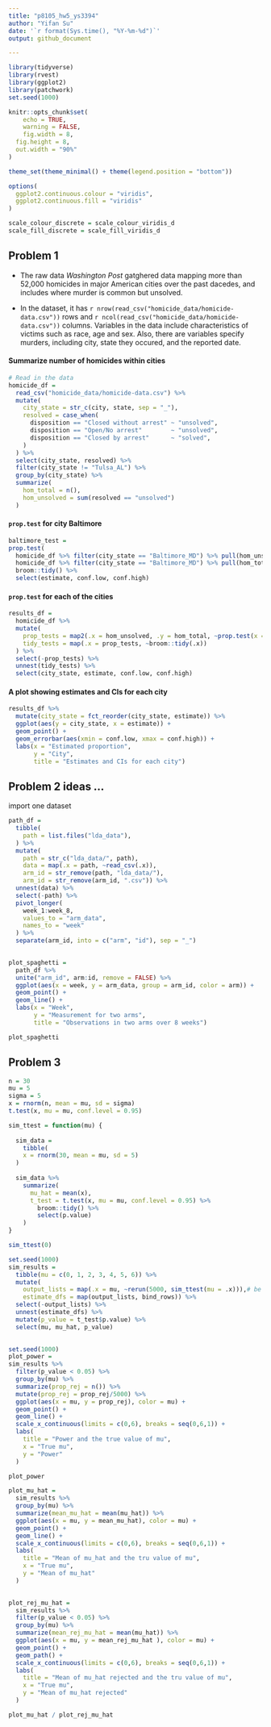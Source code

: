 ```yaml
---
title: "p8105_hw5_ys3394"
author: "Yifan Su"
date: '`r format(Sys.time(), "%Y-%m-%d")`'
output: github_document

---
```


```r
library(tidyverse)
library(rvest)
library(ggplot2)
library(patchwork)
set.seed(1000)

knitr::opts_chunk$set(
	echo = TRUE,
	warning = FALSE,
	fig.width = 8, 
  fig.height = 8,
  out.width = "90%"
)

theme_set(theme_minimal() + theme(legend.position = "bottom"))

options(
  ggplot2.continuous.colour = "viridis",
  ggplot2.continuous.fill = "viridis"
)

scale_colour_discrete = scale_colour_viridis_d
scale_fill_discrete = scale_fill_viridis_d
```

## Problem 1

* The raw data _Washington Post_ gatghered data mapping more than 52,000 homicides in major American cities over the past dacedes, and includes where murder is common but unsolved. 

* In the dataset, it has `r nrow(read_csv("homicide_data/homicide-data.csv"))` rows and `r ncol(read_csv("homicide_data/homicide-data.csv"))` columns. Variables in the data include characteristics of victims such as race, age and sex. Also, there are variables specify murders, including city, state they occured, and the reported date.

#### Summarize number of homicides within cities

```r
# Read in the data
homicide_df = 
  read_csv("homicide_data/homicide-data.csv") %>% 
  mutate(
    city_state = str_c(city, state, sep = "_"),
    resolved = case_when(
      disposition == "Closed without arrest" ~ "unsolved",
      disposition == "Open/No arrest"        ~ "unsolved",
      disposition == "Closed by arrest"      ~ "solved",
    )
  ) %>% 
  select(city_state, resolved) %>% 
  filter(city_state != "Tulsa_AL") %>% 
  group_by(city_state) %>% 
  summarize(
    hom_total = n(),
    hom_unsolved = sum(resolved == "unsolved")
  )
```

#### `prop.test` for city Baltimore

```r
baltimore_test =
prop.test(
  homicide_df %>% filter(city_state == "Baltimore_MD") %>% pull(hom_unsolved), 
  homicide_df %>% filter(city_state == "Baltimore_MD") %>% pull(hom_total)) %>%
  broom::tidy() %>% 
  select(estimate, conf.low, conf.high)
```

#### `prop.test` for each of the cities

```r
results_df = 
  homicide_df %>% 
  mutate(
    prop_tests = map2(.x = hom_unsolved, .y = hom_total, ~prop.test(x = .x, n = .y)),
    tidy_tests = map(.x = prop_tests, ~broom::tidy(.x))
  ) %>% 
  select(-prop_tests) %>% 
  unnest(tidy_tests) %>% 
  select(city_state, estimate, conf.low, conf.high)
```

#### A plot showing estimates and CIs for each city

```r
results_df %>% 
  mutate(city_state = fct_reorder(city_state, estimate)) %>% 
  ggplot(aes(y = city_state, x = estimate)) +
  geom_point() + 
  geom_errorbar(aes(xmin = conf.low, xmax = conf.high)) +
  labs(x = "Estimated proportion",
       y = "City",
       title = "Estimates and CIs for each city")
```


## Problem 2 ideas ...


import one dataset 

```r
path_df = 
  tibble(
    path = list.files("lda_data"),
  ) %>% 
  mutate(
    path = str_c("lda_data/", path),
    data = map(.x = path, ~read_csv(.x)),
    arm_id = str_remove(path, "lda_data/"),
    arm_id = str_remove(arm_id, ".csv")) %>% 
  unnest(data) %>% 
  select(-path) %>% 
  pivot_longer(
    week_1:week_8,
    values_to = "arm_data",
    names_to = "week"
  ) %>% 
  separate(arm_id, into = c("arm", "id"), sep = "_")
  
```



```r
plot_spaghetti =
  path_df %>% 
  unite("arm_id", arm:id, remove = FALSE) %>% 
  ggplot(aes(x = week, y = arm_data, group = arm_id, color = arm)) +
  geom_point() +
  geom_line() +
  labs(x = "Week",
       y = "Measurement for two arms",
       title = "Observations in two arms over 8 weeks")

plot_spaghetti
```


## Problem 3

```r
n = 30
mu = 5
sigma = 5
x = rnorm(n, mean = mu, sd = sigma)
t.test(x, mu = mu, conf.level = 0.95)
```


```r
sim_ttest = function(mu) {
  
  sim_data = 
    tibble(
    x = rnorm(30, mean = mu, sd = 5)
  )
  
  sim_data %>% 
    summarize(
      mu_hat = mean(x),
      t_test = t.test(x, mu = mu, conf.level = 0.95) %>% 
        broom::tidy() %>% 
        select(p.value)
    )
}

sim_ttest(0)
```

```r
set.seed(1000)
sim_results = 
  tibble(mu = c(0, 1, 2, 3, 4, 5, 6)) %>% 
  mutate(
    output_lists = map(.x = mu, ~rerun(5000, sim_ttest(mu = .x))),# be very specific
    estimate_dfs = map(output_lists, bind_rows)) %>% 
  select(-output_lists) %>% 
  unnest(estimate_dfs) %>% 
  mutate(p_value = t_test$p.value) %>% 
  select(mu, mu_hat, p_value)
  
```


```r
set.seed(1000)
plot_power = 
sim_results %>% 
  filter(p_value < 0.05) %>% 
  group_by(mu) %>% 
  summarize(prop_rej = n()) %>% 
  mutate(prop_rej = prop_rej/5000) %>% 
  ggplot(aes(x = mu, y = prop_rej), color = mu) +
  geom_point() +
  geom_line() +
  scale_x_continuous(limits = c(0,6), breaks = seq(0,6,1)) +
  labs(
    title = "Power and the true value of mu",
    x = "True mu",
    y = "Power"
  )

plot_power
```


```r
plot_mu_hat = 
  sim_results %>% 
  group_by(mu) %>% 
  summarize(mean_mu_hat = mean(mu_hat)) %>% 
  ggplot(aes(x = mu, y = mean_mu_hat), color = mu) +
  geom_point() +
  geom_line() +
  scale_x_continuous(limits = c(0,6), breaks = seq(0,6,1)) +
  labs(
    title = "Mean of mu_hat and the tru value of mu",
    x = "True mu",
    y = "Mean of mu_hat"
  )
  
```


```r
plot_rej_mu_hat = 
  sim_results %>% 
  filter(p_value < 0.05) %>% 
  group_by(mu) %>% 
  summarize(mean_rej_mu_hat = mean(mu_hat)) %>% 
  ggplot(aes(x = mu, y = mean_rej_mu_hat ), color = mu) +
  geom_point() +
  geom_path() +
  scale_x_continuous(limits = c(0,6), breaks = seq(0,6,1)) +
  labs(
    title = "Mean of mu_hat rejected and the tru value of mu",
    x = "True mu",
    y = "Mean of mu_hat rejected"
  )

plot_mu_hat / plot_rej_mu_hat
  
```

